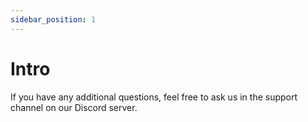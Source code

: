 ```yaml
---
sidebar_position: 1
---
```


# Intro



If you have any additional questions, feel free to ask us in the support channel on our Discord server.
